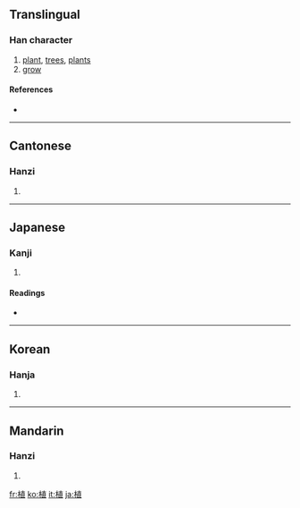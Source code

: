 ==Translingual==

===Han character===
{{Han char|rn=75|rad=木|as=08|sn=12|four=4491<sub>6</sub>|canj=木十月一 (DJBM)}}

# [[plant]], [[trees]], [[plants]]
# [[grow]]

====References====
* {{Han ref|kx=0536.100|dkj=15023|dj=0923.230|hdz=21225.080|uh=690D|ud=26893|bh=B4D3|bd=46291}}

----

==Cantonese==

===Hanzi===
{{yue-hanzi|jyut=|y=jik6}}

# {{defn|Cantonese}}

----

==Japanese==

===Kanji===
{{ja-kanji|grade=3|rs=木08}}

# {{defn|Japanese}}

====Readings====
* {{ja-readings|on=[[しょく]] (shoku), [[ち]] (chi)|kun=[[うえる]] (ueru), [[たてる]] (tateru)}}

----

==Korean==

===Hanja===
{{ko-hanja|hangeul=[[식]], [[치]]|eumhun=|rv=sik, chi|mr=sik, ch'i|y=sik, chi}}

# {{defn|Korean}}

----

==Mandarin==

===Hanzi===
{{cmn-hanzi|pin=[[zhí]] ([[zhi2]])|wg=chih<sup>2</sup>}}

# {{defn|Mandarin}}

[[fr:植]]
[[ko:植]]
[[it:植]]
[[ja:植]]